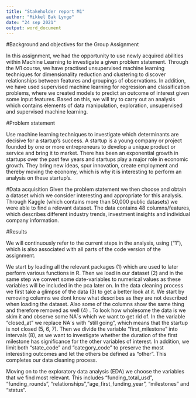 ```yaml
---
title: "Stakeholder report M1"
author: "Mikkel Bak Lyngø"
date: "24 sep 2021"
output: word_document
---
```


#Background and objectives for the Group Assignment

In this assignment, we had the opportunity to use newly acquired abilities within Machine Learning to investigate a given problem statement. Through the M1 course, we have practised unsupervised machine learning techniques for dimensionality reduction and clustering to discover relationships between features and groupings of observations. In addition, we have used supervised machine learning for regression and classification problems, where we created models to predict an outcome of interest given some input features. Based on this, we will try to carry out an analysis which contains elements of data manipulation, exploration, unsupervised and supervised machine learning. 

#Problem statement

Use machine learning techniques to investigate which determinants are decisive for a startup's success. A startup is a young company or project founded by one or more entrepreneurs to develop a unique product or service and bring it to market. There has been an exponential growth in startups over the past few years and startups play a major role in economic growth. They bring new ideas, spur innovation, create employment and thereby moving the economy, which is why it is interesting to perform an analysis on these startup's. 

#Data acquisition
Given the problem statement we then choose and obtain a dataset which we consider interesting and appropriate for this analysis. Through Kaggle (which contains more than 50,000 public datasets) we were able to find a relevant dataset. The data contains 48 columns/features, which describes different industry trends, investment insights and individual company information. 

#Results

We will continuously refer to the current steps in the analysis, using ("1"), which is also associated with all parts of the code version of the assignment. 

We start by loading all the relevant packages (1) which are used to later perform various functions in R. Then we load in our dataset (2) and in the same step we convert some date-variables to numerical values as these variables will be included in the pca later on. In the data cleaning process we first take a glimpse of the data (3) to get a better look at it. We start by removing columns we dont know what describes as they are not described when loading the dataset. Also some of the columns show the same thing and therefore removed as well (4) . 
To look how wholesome the data is we skim it and observe some NA´s which we want to get rid of. In the variable "closed_at" we replace NA´s with "still going", which means that the startup is not closed (5, 6, 7). 
Then we divide the variable "first_milestone" into intervals (8), as we want to investigate whether the duration of the first milestone has significance for the other variables of interest. In addition, we limit both "state_code" and "category_code" to preserve the most interesting outcomes and let the others be defined as "other". This completes our data cleaning process. 

Moving on to the exploratory data analysis (EDA) we choose the variables that we find most relevant. This includes "funding_total_usd", "funding_rounds", "relationships","age_first_funding_year", "milestones" and "status". 









